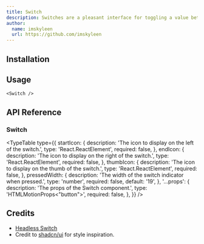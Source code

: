 ```yaml
---
title: Switch
description: Switches are a pleasant interface for toggling a value between two states, and offer the same semantics and keyboard navigation as native checkbox elements.
author:
  name: imskyleen
  url: https://github.com/imskyleen
---
```


<ComponentPreview name="demo-components-headless-switch" />

## Installation

<ComponentInstallation name="components-headless-switch" />

## Usage

```tsx
<Switch />
```

## API Reference

### Switch

<div className="flex flex-col gap-2">
<ExternalLink
  href="https://animate-ui.com/docs/primitives/headless/switch#switch"
  text="Animate UI API Reference - Switch Primitive"
/>

<ExternalLink
  href="https://headlessui.com/react/switch#switch"
  text="Headless UI API Reference - Switch"
/>
</div>

<TypeTable
  type={{
    startIcon: {
      description: 'The icon to display on the left of the switch.',
      type: 'React.ReactElement',
      required: false,
    },
    endIcon: {
      description: 'The icon to display on the right of the switch.',
      type: 'React.ReactElement',
      required: false,
    },
    thumbIcon: {
      description: 'The icon to display on the thumb of the switch.',
      type: 'React.ReactElement',
      required: false,
    },
    pressedWidth: {
      description: 'The width of the switch indicator when pressed.',
      type: 'number',
      required: false,
      default: '19',
    },
    '...props': {
      description: 'The props of the Switch component.',
      type: 'HTMLMotionProps<"button">',
      required: false,
    },
  }}
/>

## Credits

- [Headless Switch](https://headlessui.com/react/switch)
- Credit to [shadcn/ui](https://ui.shadcn.com/docs/components/switch) for style inspiration.
